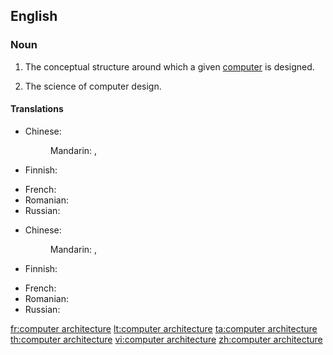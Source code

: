 ==English==

===Noun===
{{en-noun|~}}

# {{lb|en|computer hardware}} The conceptual structure around which a given [[computer]] is designed.
# {{lb|en|computer hardware}} The science of computer design.

====Translations====
{{trans-top|conceptual structure}}
* Chinese:
*: Mandarin: {{t|cmn|計算機系統結構}}, {{t|cmn|计算机系统结构|tr=jìsuànjī xìtǒng jiégòu}}
* Finnish: {{t|fi|tietokonearkkitehtuuri}}
{{trans-mid}}
* French: {{t+|fr|architecture des ordinateurs|f}}
* Romanian: {{t|ro|arhitectură de calculator}}
* Russian: {{t-needed|ru}}
{{trans-bottom}}

{{trans-top|science}}
* Chinese:
*: Mandarin: {{t|cmn|計算機系統結構}}, {{t|cmn|计算机系统结构|tr=jìsuànjī xìtǒngjiégòu}}
* Finnish: {{t|fi|tietokonearkkitehtuuri}}
{{trans-mid}}
* French: {{t+|fr|architecture des ordinateurs|f}}
* Romanian: {{t-needed|ro}}
* Russian: {{t-needed|ru}}
{{trans-bottom}}

[[fr:computer architecture]]
[[lt:computer architecture]]
[[ta:computer architecture]]
[[th:computer architecture]]
[[vi:computer architecture]]
[[zh:computer architecture]]